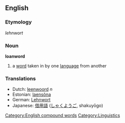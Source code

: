 ==English==
===Etymology===
{{G.}} ''lehnwort''
{{wikipedia}}
===Noun===
'''loanword'''

# a [[word]] taken in by one [[language]] from another

===Translations===
*Dutch: [[leenwoord]] ''n''
*Estonian: [[laensõna]]
*German: [[Lehnwort]]
*Japanese: [[借用語]] ([[しゃくようご]], shakuyōgo)


[[Category:English compound words]]
[[Category:Linguistics]]